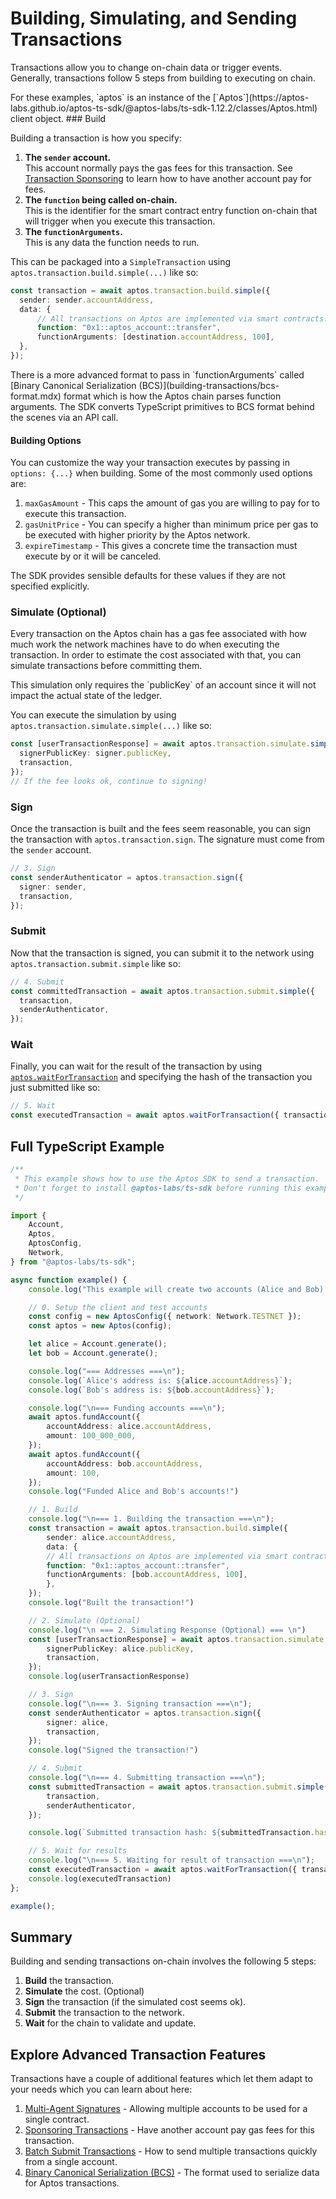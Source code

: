 
# Building, Simulating, and Sending Transactions

Transactions allow you to change on-chain data or trigger events. Generally, transactions follow 5 steps from building to executing on chain.

<Callout type="info">
For these examples, `aptos` is an instance of the [`Aptos`](https://aptos-labs.github.io/aptos-ts-sdk/@aptos-labs/ts-sdk-1.12.2/classes/Aptos.html) client object.
</Callout>

<Steps>
### Build

Building a transaction is how you specify:

1. **The `sender` account.** <br/>This account normally pays the gas fees for this transaction. See [Transaction Sponsoring](building-transactions/sponsoring-transactions.mdx) to learn how to have another account pay for fees.
2. **The `function` being called on-chain.** <br/>This is the identifier for the smart contract entry function on-chain that will trigger when you execute this transaction.
3. **The `functionArguments`.** <br/>This is any data the function needs to run.

This can be packaged into a `SimpleTransaction` using `aptos.transaction.build.simple(...)` like so:

```ts filename="build-a-transaction.ts"
const transaction = await aptos.transaction.build.simple({
  sender: sender.accountAddress,
  data: {
	  // All transactions on Aptos are implemented via smart contracts.
	  function: "0x1::aptos_account::transfer",
	  functionArguments: [destination.accountAddress, 100],
  },
});
```

<Callout type="info">
There is a more advanced format to pass in `functionArguments` called [Binary Canonical Serialization (BCS)](building-transactions/bcs-format.mdx) format which is how the Aptos chain parses function arguments. The SDK converts TypeScript primitives to BCS format behind the scenes via an API call.
</Callout>

#### Building Options

You can customize the way your transaction executes by passing in `options: {...}` when building. Some of the most commonly used options are:

1. `maxGasAmount` - This caps the amount of gas you are willing to pay for to execute this transaction.
2. `gasUnitPrice` - You can specify a higher than minimum price per gas to be executed with higher priority by the Aptos network.
3. `expireTimestamp` - This gives a concrete time the transaction must execute by or it will be canceled.

The SDK provides sensible defaults for these values if they are not specified explicitly.

### Simulate (Optional)

Every transaction on the Aptos chain has a gas fee associated with how much work the network machines have to do when executing the transaction. In order to estimate the cost associated with that, you can simulate transactions before committing them. 

<Callout type="info">
This simulation only requires the `publicKey` of an account since it will not impact the actual state of the ledger.
</Callout>

You can execute the simulation by using `aptos.transaction.simulate.simple(...)` like so:

```ts filename="build-a-transaction.ts"
const [userTransactionResponse] = await aptos.transaction.simulate.simple({
  signerPublicKey: signer.publicKey,
  transaction,
});
// If the fee looks ok, continue to signing!
```

### Sign

Once the transaction is built and the fees seem reasonable, you can sign the transaction with `aptos.transaction.sign`. The signature must come from the `sender` account.

```ts filename="build-a-transaction.ts"
// 3. Sign
const senderAuthenticator = aptos.transaction.sign({
  signer: sender,
  transaction,
});
```

### Submit

Now that the transaction is signed, you can submit it to the network using `aptos.transaction.submit.simple` like so:

```ts filename="build-a-transaction.ts"
// 4. Submit
const committedTransaction = await aptos.transaction.submit.simple({
  transaction,
  senderAuthenticator,
});
```

### Wait

Finally, you can wait for the result of the transaction by using [`aptos.waitForTransaction`](https://aptos-labs.github.io/aptos-ts-sdk/@aptos-labs/ts-sdk-1.12.2/classes/Aptos.html#waitForTransaction) and specifying the hash of the transaction you just submitted like so:

```ts filename="build-a-transaction.ts"
// 5. Wait
const executedTransaction = await aptos.waitForTransaction({ transactionHash: committedTransaction.hash });
```
</Steps>

## Full TypeScript Example

```ts filename="build-a-transaction.ts"
/**
 * This example shows how to use the Aptos SDK to send a transaction.
 * Don't forget to install @aptos-labs/ts-sdk before running this example!
 */

import {
    Account,
    Aptos,
    AptosConfig,
    Network,
} from "@aptos-labs/ts-sdk";

async function example() {
    console.log("This example will create two accounts (Alice and Bob) and send a transaction transfering APT to Bob's account.");

    // 0. Setup the client and test accounts
    const config = new AptosConfig({ network: Network.TESTNET });
    const aptos = new Aptos(config);

    let alice = Account.generate();
    let bob = Account.generate();

    console.log("=== Addresses ===\n");
    console.log(`Alice's address is: ${alice.accountAddress}`);
    console.log(`Bob's address is: ${bob.accountAddress}`);

    console.log("\n=== Funding accounts ===\n");
    await aptos.fundAccount({
        accountAddress: alice.accountAddress,
        amount: 100_000_000,
    });  
    await aptos.fundAccount({
        accountAddress: bob.accountAddress,
        amount: 100,
    });
    console.log("Funded Alice and Bob's accounts!")

    // 1. Build
    console.log("\n=== 1. Building the transaction ===\n");
    const transaction = await aptos.transaction.build.simple({
        sender: alice.accountAddress,
        data: {
        // All transactions on Aptos are implemented via smart contracts.
        function: "0x1::aptos_account::transfer",
        functionArguments: [bob.accountAddress, 100],
        },
    });
    console.log("Built the transaction!")

    // 2. Simulate (Optional)
    console.log("\n === 2. Simulating Response (Optional) === \n")
    const [userTransactionResponse] = await aptos.transaction.simulate.simple({
        signerPublicKey: alice.publicKey,
        transaction,
    });
    console.log(userTransactionResponse)

    // 3. Sign
    console.log("\n=== 3. Signing transaction ===\n");
    const senderAuthenticator = aptos.transaction.sign({
        signer: alice,
        transaction,
    });
    console.log("Signed the transaction!")

    // 4. Submit
    console.log("\n=== 4. Submitting transaction ===\n");
    const submittedTransaction = await aptos.transaction.submit.simple({
        transaction,
        senderAuthenticator,
    });

    console.log(`Submitted transaction hash: ${submittedTransaction.hash}`);

    // 5. Wait for results
    console.log("\n=== 5. Waiting for result of transaction ===\n");
    const executedTransaction = await aptos.waitForTransaction({ transactionHash: submittedTransaction.hash });
    console.log(executedTransaction)
};

example();
```

## Summary

Building and sending transactions on-chain involves the following 5 steps:
1. **Build** the transaction.
2. **Simulate** the cost. (Optional)
3. **Sign** the transaction (if the simulated cost seems ok).
4. **Submit** the transaction to the network.
5. **Wait** for the chain to validate and update.

## Explore Advanced Transaction Features

Transactions have a couple of additional features which let them adapt to your needs which you can learn about here:

1. [Multi-Agent Signatures](building-transactions/multi-agent-transactions.mdx) - Allowing multiple accounts to be used for a single contract.
2. [Sponsoring Transactions](building-transactions/sponsoring-transactions.mdx) - Have another account pay gas fees for this transaction.
3. [Batch Submit Transactions](building-transactions/batching-transactions.mdx) - How to send multiple transactions quickly from a single account.
4. [Binary Canonical Serialization (BCS)](building-transactions/bcs-format.mdx) - The format used to serialize data for Aptos transactions.